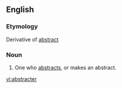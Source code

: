 ==English==

===Etymology===
Derivative of [[abstract]]

===Noun===
{{en-noun}}

#One who [[abstract]]s, or makes an abstract.

[[vi:abstracter]]